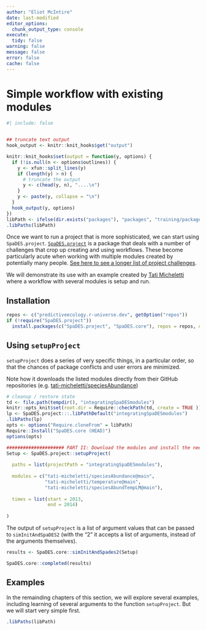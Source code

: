 ```yaml
---
author: "Eliot McIntire"
date: last-modified
editor_options:
  chunk_output_type: console
execute:
  tidy: false
warning: false
message: false
error: false
cache: false
---
```



# Simple workflow with existing modules


```r
#| include: false


## truncate text output
hook_output <- knitr::knit_hooks$get("output")

knitr::knit_hooks$set(output = function(y, options) {
  if (!is.null(n <- options$outlines)) {
    y <- xfun::split_lines(y)
    if (length(y) > n) {
      # truncate the output
      y <- c(head(y, n), "....\n")
    }
    y <- paste(y, collapse = "\n")
  }
  hook_output(y, options)
})
libPath <- ifelse(dir.exists("packages"), "packages", "training/packages") # if run interactively vs knited
.libPaths(libPath)
```


Once we want to run a project that is more sophisticated, we can start using `SpaDES.project`.
[`SpaDES.project`](https://spades-project.predictiveecology.org/) is a
package that deals with a number of challenges that crop up creating and
using workflows. These become particularly acute when working with
multiple modules created by potentially many people.
[See here to see a longer list of project challenges](
https://spades-project.predictiveecology.org/#project-challenges).

We will demonstrate its use with an example created by [Tati
Micheletti](https://github.com/tati-micheletti/Micheletti_SpaDES/blob/main/demo.R)
where a workflow with several modules is setup and run.

## Installation

```r
repos <- c("predictiveecology.r-universe.dev", getOption("repos"))
if (!require("SpaDES.project"))
  install.packages(c("SpaDES.project", "SpaDES.core"), repos = repos, dependencies = TRUE)
```

## Using `setupProject`

`setupProject` does a series of very specific things, in a particular
order, so that the chances of package conflicts and user errors are
minimized.

Note how it downloads the listed modules directly from their GitHub
repositories (e.g.
[tati-micheletti/speciesAbundance](https://github.com/tati-micheletti/speciesAbundance))


```r
# cleanup / restore state
td <- file.path(tempdir(), "integratingSpaDESmodules")
knitr::opts_knit$set(root.dir = Require::checkPath(td, create = TRUE ))
lp <- SpaDES.project:::.libPathDefault("integratingSpaDESmodules")
.libPaths(lp)
opts <- options("Require.cloneFrom" = libPath)
Require::Install("SpaDES.core (HEAD)")
options(opts)
```

```r
##################### PART II: Download the modules and install the needed packages
Setup <- SpaDES.project::setupProject(
  
  paths = list(projectPath = "integratingSpaDESmodules"),
  
  modules = c("tati-micheletti/speciesAbundance@main",
              "tati-micheletti/temperature@main",
              "tati-micheletti/speciesAbundTempLM@main"),
  
  times = list(start = 2013,
               end = 2014)
  
)
```

The output of `setupProject` is a list of argument values that can be
passed to `simInitAndSpaDES2` (with the "2" it accepts a list of arguments, instead of the arguments themselves).


```r
results <- SpaDES.core::simInitAndSpades2(Setup)
```

```r
SpaDES.core::completed(results)
```

## Examples

In the remainding chapters of this section, we will explore several examples, including learning of several arguments to the function `setupProject`. But we will start very simple first.

```r
.libPaths(libPath)
```

